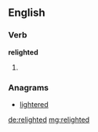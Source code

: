==English==

===Verb===
'''relighted'''

# {{en-past of|relight}}

===Anagrams===
* [[lightered#English|lightered]]

[[de:relighted]]
[[mg:relighted]]